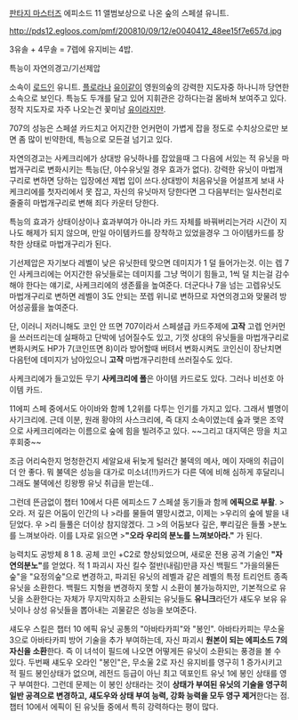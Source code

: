 [[판타지 마스터즈]] 에피소드 11 앨범보상으로 나온 숲의 스페셜 유니트.

http://pds12.egloos.com/pmf/200810/09/12/e0040412_48ee15f7e657d.jpg


3유솔 + 4무솔 = 7렙에 유지비는 4밥.
 
특능이 자연의경고/기선제압

소속이 [[로드]]인 유니트. 
[[플로라]]나 [[유이]]같이 영원의숲의 강력한 지도자중 하나니까 당연한 소속으로 보인다.
특능도 두개를 달고 있어 지휘관은 강하다는걸 몸바쳐 보여주고 있다.
정작 지도자로 자주 나오는건 꽃미남 [[유이]]라지만.

707의 성능은 스페셜 카드치고 어지간한 언커먼이 가볍게 잡을 정도로 수치상으로만 보면 좀 많이 빈약한데, 특능으로 모든걸 넘기고 있다.

자연의경고는 사케크리에가 상대방 유닛하나를 잡았을때 그 다음에 서있는 적 유닛을 마법개구리로 변화시키는 특능(단, 야수유닛일 경우 효과가 없다). 강력한 유닛이 마법개구리로 변하면 당하는 입장에선 제법 입이 쓰다.상대방이 처음유닛을 어설프게 보내 사케크리에를 첫자리에서 못 잡고, 자신의 유닛마저 당한다면 그 다음부터는 일사천리로 줄줄히 마법개구리로 변해 죄다 카운터 당한다.

특능의 효과가 상태이상이나 효과부여가 아니라 카드 자체를 바꿔버리는거라 시간이 지나도 해제가 되지 않으며, 만일 아이템카드를 장착하고 있었을경우 그 아이템카드를 장착한 상태로 마법개구리가 된다.

기선제압은 자기보다 레벨이 낮은 유닛한테 맞으면 데미지가 1 덜 들어가는것. 
이는 렙 7인 사케크리에는 어지간한 유닛들로는 데미지를 그냥 먹이기 힘들고, 1씩 덜 치는걸 감수해야 한다는 얘기로, 사케크리에의 생존률을 높여준다. 더군다나 7을 넘는 고렙유닛도 마법개구리로 변하면 레벨이 3도 안되는 쪼렙 위니로 변하므로 자연의경고와 맞물려 방어성공률을 높여준다.


단, 이러니 저러니해도 코인 안 뜨면 707이라서 스페셜급 카드주제에 '''고작''' 고렙 언커먼을 쓰러뜨리는데 실패하고 단박에 넘어질수도 있고, 기껏 상대의 유닛들을 마법개구리로 변화시켜도 HP가 7(코인뜨면 8)이라 방어할때 버텨서 변화시켜도 코인신이 장난치면 다음턴에 데미지가 남아있으니 '''고작''' 마법개구리한테 쓰러질수도 있다.

사케크리에가 들고있든 무기 '''사케크리에 폴'''은 아이템 카드로도 있다. 그러나 비선호 아이템 카드. 

11에피 스페 중에서도 아이바와 함께 1,2위를 다투는 인기를 가지고 있다. 그래서 별명이 사기크리에. 근데 이분, 원래 황야의 사스크리에, 즉 대지 소속이였는데 숲과 맺은 조약으로 사케크리에라는 이름으로 숲에 힘을 빌려주고 있다. ~~그리고 대지덱은 땅을 치고 후회중~~

조금 어리숙한지 멍청한건지 세알요새 뒤늦게 털러간 불덱의 메사, 메이 자매의 취급이 더 안 좋다.
뭐 불덱은 성능을 대가로 미소녀(!!)카드가 다른 덱에 비해 심하게 후달리니 그래도 불덱에선 킹왕짱 유닛 취급을 받는데..


그런데 뜬금없이 챕터 10에서 다른 에피소드 7 스페셜 동기들과 함께 '''에픽으로 부활'''.
>오라. 저 깊은 어둠이 인간의 나
>라를 물들여 멸망시켰고, 이제는
>우리의 숲에 발을 내딛었다. 우
>리 들풀은 더이상 참지않겠다. 그
>의 어둠보다 깊은, 뿌리깊은 들풀
>분노를 느껴보아라.
이를 L자로 읽으면
>'''"오라 우리의 분노를 느껴보아라."''' 가 된다.

능력치도 공방체 8 1 8. 공체 코인 +C2로 향상되었으며, 새로운 전용 공격 기술인 '''"자연의분노"'''를 얻었다. 적 1 파괴시 자신 킬수 절반(내림)만큼 자신 백필드 "가을의물든숲"을 "요정의숲"으로 변경하고, 파괴된 유닛의 레벨과 같은 레벨의 특정 트리언트 종족 유닛을 소환한다. 백필드 지형을 변경하지 못할 시 소환이 불가능하지만, 기본적으로 유닛을 소환한다는 자체가 무지막지하고 소환되는 유닛들도 '''유니크'''라던가 섀도우 보유 유닛이나 상성 유닛들을 뽑아내는 괴물같은 성능을 보여준다.

섀도우 스킬은 챕터 10 에픽 유닛 공통의 "아바타카피"와 "봉인". 아바타카피는 무소울 3으로 아바타카피 방어 기술을 추가 부여하는데, 자신 파괴시 '''원본이 되는 에피소드 7의 자신을 소환'''한다. 즉 이 녀석이 필드에 나오면 어떻게든 유닛이 소환되는 풍경을 볼 수 있다.
두번째 섀도우 오라인 "봉인"은, 무소울 2로 자신 유지비를 영구히 1 증가시키고 적 필드 봉인상태가 없으며, 레전드 등급이 아닌 최고 덱포인트 유닛 1에 봉인 상태를 영구 부여한다. 그런데 문제는 이 봉인 상태라는 것이 '''상태가 부여된 유닛의 기술을 영구히 일반 공격으로 변경하고, 섀도우와 상태 부여 능력, 강화 능력을 모두 영구 제거'''한다는 점. 챕터 10에서 에픽이 된 유닛들 중에서 특히 강력하다는 평이 많다.
